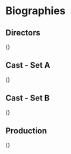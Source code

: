 
# Biographies

## Directors

{<QueersBios category="Directors"/>}

## Cast - Set A

{<QueersBios category="Set A"/>}

## Cast - Set B

{<QueersBios category="Set B"/>}

## Production

{<QueersBios category="Production"/>}
